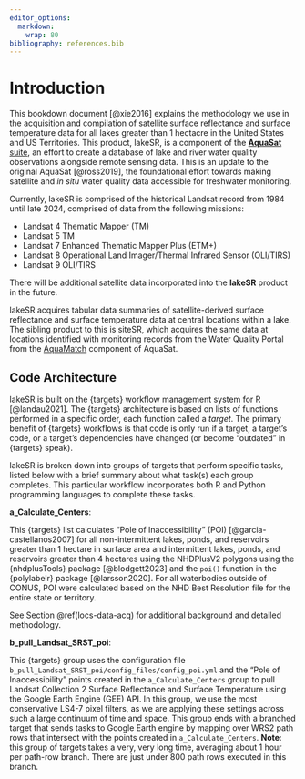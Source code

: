```yaml
---
editor_options: 
  markdown: 
    wrap: 80
bibliography: references.bib
---
```


# Introduction

This bookdown document [@xie2016] explains the methodology we use in the
acquisition and compilation of satellite surface reflectance and surface
temperature data for all lakes greater than 1 hectacre in the United States and
US Territories. This product, lakeSR, is a component of the [**AquaSat**
suite](https://github.com/aquasat), an effort to create a database of lake and
river water quality observations alongside remote sensing data. This is an
update to the original AquaSat [@ross2019], the foundational effort towards
making satellite and *in situ* water quality data accessible for freshwater
monitoring.

Currently, lakeSR is comprised of the historical Landsat record from 1984 until
late 2024, comprised of data from the following missions:

-   Landsat 4 Thematic Mapper (TM)
-   Landsat 5 TM
-   Landsat 7 Enhanced Thematic Mapper Plus (ETM+)
-   Landsat 8 Operational Land Imager/Thermal Infrared Sensor (OLI/TIRS)
-   Landsat 9 OLI/TIRS

There will be additional satellite data incorporated into the **lakeSR** product
in the future.

lakeSR acquires tabular data summaries of satellite-derived surface reflectance
and surface temperature data at central locations within a lake. The sibling
product to this is siteSR, which acquires the same data at locations identified
with monitoring records from the Water Quality Portal from the
[AquaMatch](https://aquasat.github.io/AquaMatch_harmonize_WQP/) component of
AquaSat.

## Code Architecture

lakeSR is built on the {targets} workflow management system for R [@landau2021].
The {targets} architecture is based on lists of functions performed in a
specific order, each function called a *target*. The primary benefit of
{targets} workflows is that code is only run if a target, a target's code, or a
target's dependencies have changed (or become "outdated" in {targets} speak).

lakeSR is broken down into groups of targets that perform specific tasks, listed
below with a brief summary about what task(s) each group completes. This
particular workflow incorporates both R and Python programming languages to
complete these tasks.

**a_Calculate_Centers**:

This {targets} list calculates "Pole of Inaccessibility" (POI)
[@garcia-castellanos2007] for all non-intermittent lakes, ponds, and reservoirs
greater than 1 hectare in surface area and intermittent lakes, ponds, and
reservoirs greater than 4 hectares using the NHDPlusV2 polygons using the
{nhdplusTools} package [@blodgett2023] and the `poi()` function in the
{polylabelr} package [@larsson2020]. For all waterbodies outside of CONUS, POI
were calculated based on the NHD Best Resolution file for the entire state or
territory.

See Section \@ref(locs-data-acq) for additional background and detailed
methodology.

**b_pull_Landsat_SRST_poi**:

This {targets} group uses the configuration file
`b_pull_Landsat_SRST_poi/config_files/config_poi.yml` and the "Pole of
Inaccessibility" points created in the `a_Calculate_Centers` group to pull
Landsat Collection 2 Surface Reflectance and Surface Temperature using the Google Earth Engine (GEE)
API. In this group, we use the most conservative LS4-7 pixel filters, as we are
applying these settings across such a large continuum of time and space. This
group ends with a branched target that sends tasks to Google Earth engine by
mapping over WRS2 path rows that intersect with the points created in
`a_Calculate_Centers`. **Note**: this group of targets takes a very, very long
time, averaging about 1 hour per path-row branch. There are just under 800 path
rows executed in this branch.

<!-- See Section @ref(LS-C2-SRST) for additional background and detailed -->

<!-- methodology. -->

<!-- ## Running the code within this repository -->

<!-- If you have followed all of the set up instructions, including those outlined in -->

<!-- Section @ref(software-settings), the code within this repository can be -->

<!-- triggered by running the `run_targets.Rmd` file with the R Project file -->

<!-- `AquaMatch_lakeSR.rproj` open in your RStudio console. -->
